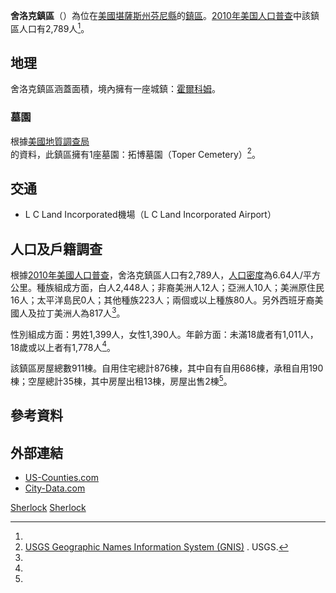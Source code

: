 {{noteTA
|G1=USState
}}
{{Infobox settlement
|official_name = 舍洛克鎮區
|native_name = Sherlock Township
|settlement_type = 鎮區
|image_map = Map highlighting Sherlock Township, Finney County, Kansas.svg
|map_caption = 舍洛克鎮區在芬尼縣的位置
|coordinates_display = inline,title
|coordinates_region = US-KS
|subdivision_type = [[世界政區索引|國家]]
|subdivision_name = [[美国|美国]]
|subdivision_type1 = [[美國行政區劃|州]]
|subdivision_name1 = [[堪薩斯州|堪薩斯州]]
|subdivision_type2 = [[堪萨斯州行政区划|縣]]
|subdivision_name2 = [[芬尼縣_(堪薩斯州)|芬尼縣]]
|area_total_km2 = 419.65
|area_land_km2 = 419.27
|area_water_km2 = 0.38
|area_total_sq_mi = 162.03
|area_land_sq_mi = 161.88
|area_water_sq_mi = 0.15
|area_water_percent = 0.09
|population_as_of = [[2010年美国人口普查|2010]]
|population_footnotes = <ref name=census>{{cite web|url=http://www.census.gov/geo/www/gazetteer/gazetteer2010.html|title=2010 Census Gazetteer Files|publisher=[[美国人口调查局|美国人口调查局]]|accessdate=2016-02-04|archive-url=https://web.archive.org/web/20121021075704/http://www.census.gov/geo/www/gazetteer/gazetteer2010.html|archive-date=2012-10-21|dead-url=yes}}</ref>
|population_total = 2,789
|population_density_km2 = auto
|elevation_footnotes = 
|elevation_m = 900
|elevation_ft = 2953
|latd = 37
|latm = 57
|lats = 36
|latNS = N
|longd = 101
|longm = 01
|longs = 14
|longEW = W
|blank_name = [[地名信息系统|GNIS]] feature ID
|blank_info = [http://geonames.usgs.gov/pls/gnispublic/f?p=gnispq:3:::NO::P3_FID:0471607 0471607]
|website = 
|footnotes = 
}}

'''舍洛克鎮區'''（{{lang-en|'''Sherlock Township'''}}）為位在[[美國|美國]][[堪薩斯州|堪薩斯州]][[芬尼縣_(堪薩斯州)|芬尼縣]]的[[行政鎮區|鎮區]]。[[2010年美国人口普查|2010年美国人口普查]]中該鎮區人口有2,789人<ref name=census/>。

==地理==
舍洛克鎮區涵蓋面積{{convert|419.65|km2|sqmi}}，境內擁有一座城鎮：[[霍爾科姆_(堪薩斯州)|霍爾科姆]]。

===墓園===
根據[[美國地質調查局|美國地質調查局]]的資料，此鎮區擁有1座墓園：拓博墓園（Toper Cemetery）<ref>[http://geonames.usgs.gov/domestic/index.html USGS Geographic Names Information System (GNIS)] {{Wayback|url=http://geonames.usgs.gov/domestic/index.html |date=20190428150204 }}. USGS.</ref>。

==交通==
*L C Land Incorporated機場（L C Land Incorporated Airport）

==人口及戶籍調查==
根據[[2010年美國人口普查|2010年美國人口普查]]，舍洛克鎮區人口有2,789人，[[人口密度|人口密度]]為6.64人/平方公里。種族組成方面，白人2,448人；非裔美洲人12人；亞洲人10人；美洲原住民16人；太平洋島民0人；其他種族223人；兩個或以上種族80人。另外西班牙裔美國人及拉丁美洲人為817人<ref name=census/>。

性別組成方面：男姓1,399人，女性1,390人。年齡方面：未滿18歲者有1,011人，18歲或以上者有1,778人<ref name=census/>。

該鎮區房屋總數911棟。自用住宅總計876棟，其中自有自用686棟，承租自用190棟；空屋總計35棟，其中房屋出租13棟，房屋出售2棟<ref name=census/>。

==參考資料==
{{reflist}}

==外部連結==
* [https://web.archive.org/web/20080723112151/http://www.us-counties.com/localgov/kansas.html US-Counties.com]
* [http://www.city-data.com/township/Sherlock-Finney-KS.html City-Data.com]

{{芬尼縣 (堪薩斯州)}}

[[Category:芬尼縣鎮區_(堪薩斯州)|Sherlock]]
[[Category:堪薩斯州鎮區|Sherlock]]